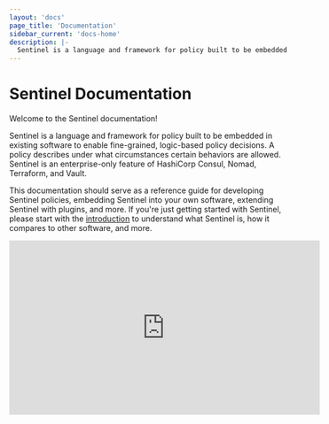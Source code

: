 ```yaml
---
layout: 'docs'
page_title: 'Documentation'
sidebar_current: 'docs-home'
description: |-
  Sentinel is a language and framework for policy built to be embedded in existing software to enable fine-grained, logic-based policy decisions.
---
```


# Sentinel Documentation

Welcome to the Sentinel documentation!

Sentinel is a language and framework for policy built to be embedded
in existing software to enable fine-grained, logic-based policy decisions.
A policy describes under what circumstances certain behaviors are allowed.
Sentinel is an enterprise-only feature of HashiCorp Consul, Nomad, Terraform,
and Vault.

This documentation should serve as a reference guide for developing Sentinel
policies, embedding Sentinel into your own software, extending Sentinel with
plugins, and more. If you're just getting started with Sentinel, please start with the
[introduction](/sentinel/intro) to understand what Sentinel is, how it
compares to other software, and more.

<iframe
  src="https://www.youtube.com/embed/Vy8s7AAvU6g"
  frameBorder="0"
  allowFullScreen={true}
  width="560"
  height="315"
></iframe>
